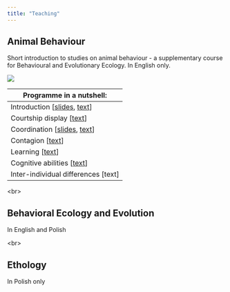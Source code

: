 ```yaml
---
title: "Teaching"
---
```


## Animal Behaviour

Short introduction to studies on animal behaviour - a supplementary course for Behavioural and Evolutionary Ecology. In English only.

![](ab_course_baner.jpg){fig-align="center"}

| Programme in a nutshell:                                                                          |
|---------------------------------------------------------------------------------------------------|
| Introduction \[[slides](https://rpubs.com/kmmwj/841381), [text](https://rpubs.com/kmmwj/841486)\] |
| Courtship display \[[text](https://rpubs.com/kmmwj/845105)\]                                      |
| Coordination \[[slides](https://rpubs.com/kmmwj/847600), [text](https://rpubs.com/kmmwj/847559)\] |
| Contagion \[[text](https://rpubs.com/kmmwj/853175)\]                                              |
| Learning \[[text](https://rpubs.com/kmmwj/849914)\]                                               |
| Cognitive abilities \[[text](https://rpubs.com/kmmwj/853175)\]                                    |
| Inter-individual differences \[text\]                                                             |

\<br\>

## Behavioral Ecology and Evolution

In English and Polish

\<br\>

## Ethology

In Polish only
